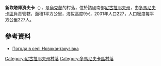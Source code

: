 {{coord|47|35|3|N|31|12|34|E|scale:100000|display=title}}

'''新坎塔庫濟夫卡'''（{{lang-uk|Новокантакузівка}}），是[[烏克蘭|烏克蘭]]的村落，位於該國南部[[尼古拉耶夫州|尼古拉耶夫州]]，由[[多馬尼夫卡區|多馬尼夫卡區]]負責管轄，面積1平方公里，海拔高度9米，2001年人口227，人口密度每平方公里227人。

==參考資料==
* [http://weather.in.ua/ua/nikolaevskaja/17648 Погода в селі Новокантакузівка] {{Wayback|url=http://weather.in.ua/ua/nikolaevskaja/17648 |date=20160606133233 }}

[[Category:尼古拉耶夫州村落|Category:尼古拉耶夫州村落]]
[[Category:多馬尼夫卡區村落|Category:多馬尼夫卡區村落]]


{{Mykolaiv-geo-stub}}